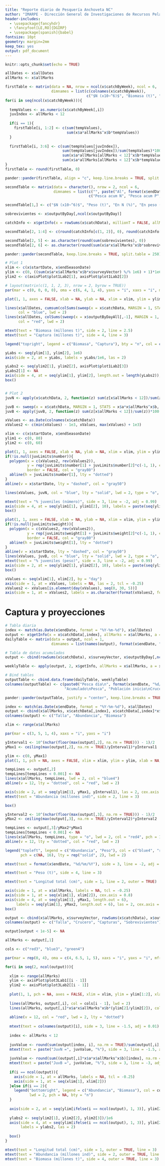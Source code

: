 ```yaml
---
title: "Reporte diario de Pesquería Anchoveta NC"
author: "IMARPE - Dirección General de Investigaciones de Recursos Pelágicos"
header-includes:
  - \usepackage{fancyhdr}
  - \fancyfoot[LE,RO]{DGIRP}
  - \usepackage[spanish]{babel}
fontsize: 10pt
geometry: margin=2mm
keep_tex: yes
output: pdf_document
---
```


\pagenumbering{gobble}

```r
knitr::opts_chunk$set(echo = TRUE)
```

<!-- PAR?METROS DE TABLA -->

<!-- Tabla 1 -->
```r

allDates <- x$allDates
allMarks <- x$allMarks

firstTable <- matrix(data = NA, nrow = ncol(x$catchByWeek), ncol = 6, 
                     dimnames = list(c(colnames(x$catchByWeek)), 
                                     c("$N (x10~^6)$", "Biomasa (t)", "$Juv N (x10~^6)$", "%juvN", "Juv Peso (t)", "%juv peso (t)")))
for(i in seq(ncol(x$catchByWeek))){
  
  tempValues <- as.numeric(x$catchByWeek[,i])
  juvIndex <- allMarks < 12
  
  if(i == 1){
    firstTable[i, 1:2] <- c(sum(tempValues), 
                            sum(x$a*allMarks^x$b*tempValues))
  }
  
  firstTable[i, 3:6] <- c(sum(tempValues[juvIndex]), 
                          sum(tempValues[juvIndex])/sum(tempValues)*100, 
                          sum(x$a*allMarks[allMarks < 12]^x$b*tempValues[juvIndex]), 
                          sum(x$a*allMarks[allMarks < 12]^x$b*tempValues[juvIndex])/sum(x$a*allMarks^x$b*tempValues)*100)
}
firstTable <- round(firstTable, 0)

pander::pander(firstTable, align = "c", keep.line.breaks = TRUE, split.table = 120, missing = "")
```


<!-- Tabla 2 -->
```r

secondTable <- matrix(data = character(), nrow = 2, ncol = 6, 
                      dimnames = list(c("", paste("Al", format(x$endDate, format = "%d/%m/%y"))), 
                                      c("Pesca acum N", "Pesca acum P", "Juv N", "Juv Peso", "Población---", "---remanente")))

secondTable[1,] <- c("$N (x10~^6)$", "Peso (t)", "En N (%)", "En peso (%)", "$N (x10~^6)$", "B (millones t)")

sobrevivientes <- x$outputByDay[,ncol(x$outputByDay)]

catchInfo <- x$getInfo(x = rowSums(x$catchData), millionT = FALSE, allMarks = x$allMarks, a = x$a, b = x$b)

secondTable[2, 1:4] <- c(round(catchInfo[c(1, 2)], 0), round(catchInfo[c(5, 6)], 2))

secondTable[2, 5] <- as.character(round(sum(sobrevivientes), 0))
secondTable[2, 6] <- as.character(round(sum(x$a*x$allMarks^x$b*sobrevivientes)/1e6, 2))

pander::pander(secondTable, keep.line.breaks = TRUE, split.table = 250)
```


<!-- Plot 1 -->
```r

# Plot 1
xlim <- c(x$startDate, x$endSeasonDate)
ylim <- c(0, ((sum(x$a*x$allMarks^x$b*x$surveyVector) %/% 1e6) + 1)*1e6)
ylim2 <- c(axisPlot$plot1Lab2[1], axisPlot$plot1Lab2[2])

# layout(matrix(c(1, 1, 2, 3), nrow = 2, byrow = TRUE))
par(mar = c(0, 0, 0, 0), oma = c(6, 4, 1, 4), yaxs = "i", xaxs = "i", mfrow = c(3, 1))

plot(1, 1, axes = FALSE, xlab = NA, ylab = NA, xlim = xlim, ylim = ylim)

lines(x$allDates, cumsum(colSums(sweep(x = x$catchData, MARGIN = 1, STATS = x$a*x$allMarks^x$b, FUN = "*")))*ylim[2]/ylim2[2],
      col = "blue", lwd = 2)
lines(x$allDates, colSums(sweep(x = x$outputByDayAll[,-1], MARGIN = 1, STATS = x$a*x$allMarks^x$b, FUN = "*")), 
      col = "red", lwd = 2)

mtext(text = "Biomasa (millones t)", side = 2, line = 2.5)
mtext(text = "Captura (millones t)", side = 4, line = 3)

legend("topright", legend = c("Biomasa", "Captura"), bty = "n", col = c("red", "blue"), lwd = 2, cex = 1.2)

yLabs <- seq(ylim[1], ylim[2], 1e6)
axis(side = 2, at = yLabs, labels = yLabs/1e6, las = 2)

yLabs2 <- seq(ylim2[1], ylim2[2], axisPlot$plot1Lab2[3])
yLabs2[1] <- NA
axis(side = 4, at = seq(ylim[1], ylim[2], length.out = length(yLabs2)), labels = yLabs2/1e6, las = 2)
box()


# Plot 2
juvN <- apply(x$catchData, 2, function(z) sum(z[x$allMarks < 12])/sum(z))*100

juvB <- sweep(x = x$catchData, MARGIN = 1, STATS = x$a*x$allMarks^x$b, FUN = "*")
juvB <- apply(juvB, 2, function(z) sum(z[x$allMarks < 12])/sum(z))*100

xValues <- as.Date(colnames(x$catchData))
xValues2 <- c(min(xValues) - 1e3, xValues, max(xValues) + 1e3)

xlim <- c(x$startDate, x$endSeasonDate)
ylim1 <- c(0, 80)
ylim2 <- c(0, 60)

plot(1, 1, axes = FALSE, xlab = NA, ylab = NA, xlim = xlim, ylim = ylim1)
if(!is.null(juvLimits$number)){
  polygon(x = c(xValues2, rev(xValues2)), 
          y = rep(juvLimits$number[1] + juvLimits$number[2]*c(-1, 1), each = length(xValues2)), 
          border = FALSE, col = "gray80")
  abline(h = juvLimits$number[1], lty = "dotted")
} 
abline(v = x$startDate, lty = "dashed", col = "gray50")

lines(xValues, juvN, col = "blue", lty = "solid", lwd = 2, type = "o", pch = 19, cex = 0.8)

mtext(text = "% juveniles (número)", side = 3, line = -2, adj = 0.99)
axis(side = 4, at = seq(ylim1[1], ylim1[2], 10), labels = paste(seq(ylim1[1], ylim1[2], 10), "%"), las = 2)
box()

plot(1, 1, axes = FALSE, xlab = NA, ylab = NA, xlim = xlim, ylim = ylim2)
if(!is.null(juvLimits$weight)){
  polygon(x = c(xValues2, rev(xValues2)), 
          y = rep(juvLimits$weight[1] + juvLimits$weight[2]*c(-1, 1), each = length(xValues2)), 
          border = FALSE, col = "gray80")
  abline(h = juvLimits$weight[1], lty = "dotted")
} 
abline(v = x$startDate, lty = "dashed", col = "gray50")
lines(xValues, juvB, col = "blue", lty = "solid", lwd = 2, type = "o", pch = 19, cex = 0.8)
mtext(text = "% juveniles (peso)", side = 3, line = -2, adj = 0.99)
axis(side = 2, at = seq(ylim2[1], ylim2[2], 10), labels = paste(seq(ylim2[1], ylim2[2], 10), "%"), las = 2)
box()

xValues <- seq(xlim[1], xlim[2], by = "day")
axis(side = 1, at = xValues, labels = NA, las = 2, tcl = -0.25)
xValues2 <- xValues[is.element(day(xValues), seq(0, 30, 5))]
axis(side = 1, at = xValues2, labels = as.character(format(xValues2, format = "%d/%m/%Y")), las = 2)

```

\pagebreak

<!-- Tabla 3 -->
# Captura y proyecciones
```r

# Tabla diaria
index <- match(as.Date(x$endDate, format = "%Y-%m-%d"), x$allDates)
output <- x$getInfo(x = x$catchData[,index], allMarks = x$allMarks, a = x$a, b = x$b, nDecimalsBiomass = 3)
dailyTable <- matrix(data = output, ncol = 1, 
                     dimnames = list(names(output), format(x$endDate, "%d/%m/%Y")))

# Tabla de datos acumulados
output <- cbind(rowSums(x$catchData), x$surveyVector, x$outputByDay[,ncol(x$outputByDay)])

weeklyTable <- apply(output, 2, x$getInfo, allMarks = x$allMarks, a = x$a, b = x$b)

# Bind tables
outputTable <- cbind.data.frame(dailyTable, weeklyTable)
colnames(outputTable) <- c(paste0("Pesca día\n", format(x$endDate, "%d/%m/%Y")), 
                           "Acumulado\nPesca", "Población inicio\nCrucero", "\nSobrevivientes")

pander::pander(outputTable, justify = "center", keep.line.breaks = TRUE, split.table = 140)
```


<!-- Plot 2 -->
```r

index <- match(as.Date(x$endDate, format = "%Y-%m-%d"), x$allDates)
output <- cbind(x$allMarks, x$catchData[,index], x$catchData[,index]*x$a*x$allMarks^x$b)
colnames(output) <- c("Talla", "Abundancia", "Biomasa")

xlim <- range(x$allMarks)

par(mar = c(3, 5, 1, 4), xaxs = "i", yaxs = "i")

yInterval1 <- 10^(nchar(floor(max(output[,2], na.rm = TRUE))) - 1)/2
yMax1 <- ceiling(max(output[,2], na.rm = TRUE)/yInterval1)*yInterval1

ylim <- c(0, yMax1)
plot(1, 1, pch = NA, axes = FALSE, xlim = xlim, ylim = ylim, xlab = NA, ylab = NA)

tempLines <- output[,2]
tempLines[tempLines < 0.001] <- NA
lines(x$allMarks, tempLines, lwd = 2, col = "blue4")
abline(v = 12, lty = "dotted", col = "red", lwd = 2)

axis(side = 2, at = seq(ylim[1], yMax1, yInterval1), las = 2, cex.axis = 0.8)
mtext(text = "Abundancia (millones ind)", side = 2, line = 3)

box()

yInterval2 <- 10^(nchar(floor(max(output[,3], na.rm = TRUE))) - 1)/2
yMax2 <- ceiling(max(output[,3], na.rm = TRUE)/yInterval2)*yInterval2

tempLines <- output[,3]/yMax2*yMax1
tempLines[tempLines < 0.001] <- NA
lines(x$allMarks, tempLines, type = "o", lwd = 2, col = "red4", pch = 16)
abline(v = 12, lty = "dotted", col = "red", lwd = 2)

legend("topleft", legend = c("Abundancia", "Peso"), col = c("blue4", "red4"), 
       pch = c(NA, 16), lty = rep("solid", 2), lwd = 2)

mtext(text = format(x$endDate, "%d/%m/%Y"), side = 3, line = -2, adj = .99)

mtext(text = "Peso (t)", side = 4, line = 3)

mtext(text = "Longitud total (cm)", side = 1, line = 2, outer = TRUE)

axis(side = 1, at = x$allMarks, labels = NA, tcl = -0.25)
axis(side = 1, at = seq(xlim[1], xlim[2]), cex.axis = 0.8)
axis(side = 4, at = seq(ylim[1], yMax1, length.out = 6), 
     labels = seq(ylim[1], yMax2, length.out = 6), las = 2, cex.axis = 0.8)
box()

```

<!-- Plot 3 -->
```r
output <- cbind(x$allMarks, x$surveyVector, rowSums(x$catchData), x$outputByDay[,ncol(x$outputByDay)])
colnames(output) <- c("Talla", "Crucero", "Capturas", "Sobrevivientes")

output[output < 1e-5] <- NA

allMarks <- output[,1]

cols <- c("red3", "blue3", "green4")

par(mar = rep(0, 4), oma = c(4, 6.5, 1, 5), xaxs = "i", yaxs = "i", mfrow = c(3, 1))

for(i in seq(2, ncol(output))){
  
  xlim <- range(allMarks)
  ylim <- axisPlot$plot3Lab1[[i - 1]]
  ylim2 <- axisPlot$plot3Lab2[[i - 1]]
  
  plot(1, 1, pch = NA, axes = FALSE, xlim = xlim, ylim = ylim[1:2], xlab = NA, ylab = NA)
  
  lines(allMarks, output[,i], col = cols[i - 1], lwd = 2)
  lines(allMarks, output[,i]*x$a*x$allMarks^x$b*(ylim[2]/ylim2[2]), col = cols[i - 1], lwd = 2, lty = "dashed")
  
  abline(v = 12, col = "red", lwd = 2, lty = "dotted")
  
  mtext(text = colnames(output)[i], side = 3, line = -1.5, adj = 0.01)
  
  index <- allMarks < 12
  
  juvValue <- round(sum(output[index, i], na.rm = TRUE)/sum(output[,i], na.rm = TRUE)*100, 0)
  mtext(text = paste("JuvN =", juvValue, "%"), side = 3, line = -1.5, adj = 0.99)
  
  juvValue <- round(sum((output[,i]*x$a*x$allMarks^x$b)[index], na.rm = TRUE)/sum(output[,i]*x$a*x$allMarks^x$b, na.rm = TRUE)*100, 0)
  mtext(text = paste("JuvB =", juvValue, "%"), side = 3, line = -3, adj = 0.99)
  
  if(i == ncol(output)){
    axis(side = 1, at = allMarks, labels = NA, tcl = -0.25)
    axis(side = 1, at = seq(xlim[1], xlim[2]))
  }else if(i == 2){
    legend("bottomright", legend = c("Abundancia", "Biomasa"), col = cols[i - 1], lty = c("solid", "dashed"), 
           lwd = 2, pch = NA, bty = "n")
  }
  
  axis(side = 2, at = seq(ylim[ifelse(i == ncol(output), 1, 3)], ylim[2], ylim[3]), las = 2)
  
  ylabs2 <- seq(ylim2[1], ylim2[2], ylim2[3])/1e6
  axis(side = 4, at = seq(ylim[ifelse(i == ncol(output), 1, 3)], ylim[2], length.out = length(ylabs2)), 
       labels = ylabs2, las = 2)
  
  box()
}

mtext(text = "Longitud total (cm)", side = 1, outer = TRUE, line = 3)
mtext(text = "Abundancia (millones ind)", side = 2, outer = TRUE, line = 4.5)
mtext(text = "Biomasa (millones t)", side = 4, outer = TRUE, line = 3)
```
